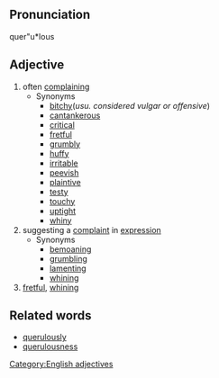 ==Pronunciation==
quer"u*lous

==Adjective==
# often [[complain]]ing
#* Synonyms
#** [[bitchy]](''usu. considered vulgar or offensive'')
#** [[cantankerous]]
#** [[critical]]
#** [[fretful]]
#** [[grumbly]]
#** [[huffy]]
#** [[irritable]]
#** [[peevish]]
#** [[plaintive]]
#** [[testy]]
#** [[touchy]]
#** [[uptight]]
#** [[whiny]]
# suggesting a [[complaint]] in [[expression]]
#* Synonyms
#** [[bemoan]]ing
#** [[grumble|grumbling]]
#** [[lament]]ing
#** [[whine|whining]]
# [[fret|fretful]], [[whine|whining]]

==Related words==
* [[querulously]]
* [[querulousness]]

[[Category:English adjectives]]